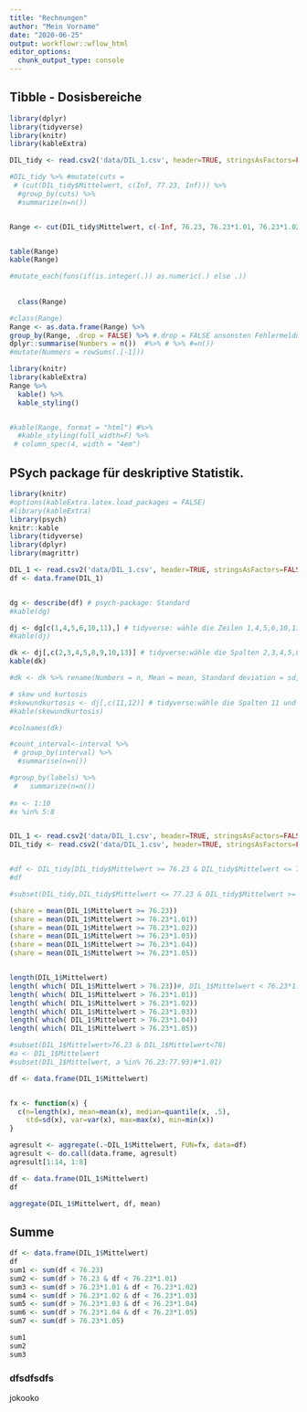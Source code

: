 ```yaml
---
title: "Rechnungen"
author: "Mein Vorname"
date: "2020-06-25"
output: workflowr::wflow_html
editor_options:
  chunk_output_type: console
---
```


## Tibble - Dosisbereiche 


```r
library(dplyr)
library(tidyverse)
library(knitr)
library(kableExtra)

DIL_tidy <- read.csv2('data/DIL_1.csv', header=TRUE, stringsAsFactors=FALSE, sep=";", dec=",", row.names="Dosisname")

#DIL_tidy %>% #mutate(cuts = 
 # (cut(DIL_tidy$Mittelwert, c(Inf, 77.23, Inf))) %>% 
  #group_by(cuts) %>% 
  #summarize(n=n())


Range <- cut(DIL_tidy$Mittelwert, c(-Inf, 76.23, 76.23*1.01, 76.23*1.02, 76.23*1.03, 76.23*1.04, 76.23*1.05, Inf), labels=c('< 76.23 Gy', 'within + 1% of constraint', 'within + 2% of constraint', 'within + 3% of constraint', 'within + 4% of constraint', 'within + 5% of constraint', '> + 5% of constraint'))  # benutzt dplyr, 7 Intervalle 


table(Range)
kable(Range)

#mutate_each(funs(if(is.integer(.)) as.numeric(.) else .))
                                                                                                                                         
                                                                                                                                         
  class(Range)

#class(Range)
Range <- as.data.frame(Range) %>%  
group_by(Range, .drop = FALSE) %>% #.drop = FALSE ansonsten Fehlermeldung, weil  empty categories are dropped by default. You can change this behavior by adding .drop = FALSE
dplyr::summarise(Numbers = n())  #%>% # %>% #=n())   
#mutate(Nummers = rowSums(.[-1]))

```


```r
library(knitr)
library(kableExtra)
Range %>%
  kable() %>%
  kable_styling()


#kable(Range, format = "html") #%>%
  #kable_styling(full_width=F) %>%
 # column_spec(4, width = "4em")
```


## PSych package für deskriptive Statistik.

```r
library(knitr)
#options(kableExtra.latex.load_packages = FALSE)
#library(kableExtra)
library(psych)
knitr::kable
library(tidyverse)
library(dplyr)
library(magrittr)

DIL_1 <- read.csv2('data/DIL_1.csv', header=TRUE, stringsAsFactors=FALSE, sep=";", dec=",", row.names="Dosisname")
df <- data.frame(DIL_1)


dg <- describe(df) # psych-package: Standard
#kable(dg)

dj <- dg[c(1,4,5,6,10,11),] # tidyverse: wähle die Zeilen 1,4,5,6,10,11 aus und überführe sie in ein das Objekt dj
#kable(dj)

dk <- dj[,c(2,3,4,5,8,9,10,13)] # tidyverse:wähle die Spalten 2,3,4,5,8,9,10,13 aus und überführe sie in das Objekt dk
kable(dk)

#dk <- dk %>% rename(Numbers = n, Mean = mean, Standard deviation = sd, Median = median, Standard errors = se, Minimum = min, Maximum = max, Range = range)

# skew und kurtosis
#skewundkurtosis <- dj[,c(11,12)] # tidyverse:wähle die Spalten 11 und 12 aus und überführe sie in das Objekt dl
#kable(skewundkurtosis)

#colnames(dk) 
```




```r

#count_interval<-interval %>%
 # group_by(interval) %>% 
  #summarise(n=n())

#group_by(labels) %>% 
 #   summarize(n=n())
  
#x <- 1:10
#x %in% 5:8


DIL_1 <- read.csv2('data/DIL_1.csv', header=TRUE, stringsAsFactors=FALSE, sep=";", dec=",", row.names="Dosisname")
DIL_tidy <- read.csv2('data/DIL_1.csv', header=TRUE, stringsAsFactors=FALSE, sep=";", dec=",", row.names="Dosisname")


#df <- DIL_tidy[DIL_tidy$Mittelwert >= 76.23 & DIL_tidy$Mittelwert <= 77,23]
#df 

#subset(DIL_tidy,DIL_tidy$Mittelwert <= 77.23 & DIL_tidy$Mittelwert >= 76.23)

(share = mean(DIL_1$Mittelwert >= 76.23))
(share = mean(DIL_1$Mittelwert >= 76.23*1.01))
(share = mean(DIL_1$Mittelwert >= 76.23*1.02))
(share = mean(DIL_1$Mittelwert >= 76.23*1.03))
(share = mean(DIL_1$Mittelwert >= 76.23*1.04))
(share = mean(DIL_1$Mittelwert >= 76.23*1.05))


length(DIL_1$Mittelwert)
length( which( DIL_1$Mittelwert > 76.23))#, DIL_1$Mittelwert < 76.23*1.01))
length( which( DIL_1$Mittelwert > 76.23*1.01))
length( which( DIL_1$Mittelwert > 76.23*1.02))
length( which( DIL_1$Mittelwert > 76.23*1.03))
length( which( DIL_1$Mittelwert > 76.23*1.04))
length( which( DIL_1$Mittelwert > 76.23*1.05))

#subset(DIL_1$Mittelwert>76.23 & DIL_1$Mittelwert<78)
#a <- DIL_1$Mittelwert
#subset(DIL_1$Mittelwert, a %in% 76.23:77.93)#*1.01)


```


```r

df <- data.frame(DIL_1$Mittelwert)


fx <- function(x) {
  c(n=length(x), mean=mean(x), median=quantile(x, .5),
    std=sd(x), var=var(x), max=max(x), min=min(x))
}

agresult <- aggregate(.~DIL_1$Mittelwert, FUN=fx, data=df)
agresult <- do.call(data.frame, agresult)
agresult[1:14, 1:8]

```



```r

df <- data.frame(DIL_1$Mittelwert)
df

aggregate(DIL_1$Mittelwert, df, mean)

```



## Summe
```r

df <- data.frame(DIL_1$Mittelwert)
df
sum1 <- sum(df < 76.23)
sum2 <- sum(df > 76.23 & df < 76.23*1.01)
sum3 <- sum(df > 76.23*1.01 & df < 76.23*1.02)
sum4 <- sum(df > 76.23*1.02 & df < 76.23*1.03)
sum5 <- sum(df > 76.23*1.03 & df < 76.23*1.04)
sum6 <- sum(df > 76.23*1.04 & df < 76.23*1.05)
sum7 <- sum(df > 76.23*1.05)

sum1
sum2
sum3

```


### dfsdfsdfs
jokooko
  
